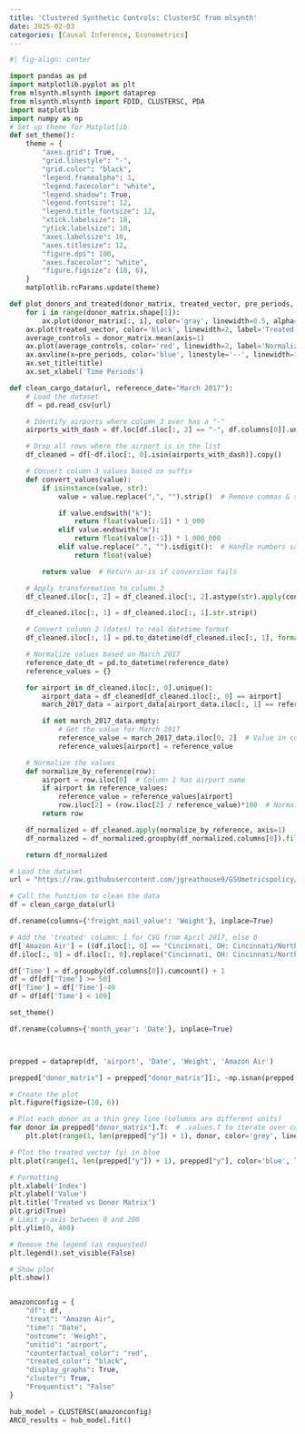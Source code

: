 ```yaml
---
title: 'Clustered Synthetic Controls: ClusterSC from mlsynth'
date: 2025-02-03
categories: [Causal Inference, Econometrics]
---
```





```python
#| fig-align: center

import pandas as pd
import matplotlib.pyplot as plt
from mlsynth.mlsynth import dataprep
from mlsynth.mlsynth import FDID, CLUSTERSC, PDA
import matplotlib
import numpy as np
# Set up theme for Matplotlib
def set_theme():
    theme = {
        "axes.grid": True,
        "grid.linestyle": "-",
        "grid.color": "black",
        "legend.framealpha": 1,
        "legend.facecolor": "white",
        "legend.shadow": True,
        "legend.fontsize": 12,
        "legend.title_fontsize": 12,
        "xtick.labelsize": 10,
        "ytick.labelsize": 10,
        "axes.labelsize": 10,
        "axes.titlesize": 12,
        "figure.dpi": 100,
        "axes.facecolor": "white",
        "figure.figsize": (10, 6),
    }
    matplotlib.rcParams.update(theme)

def plot_donors_and_treated(donor_matrix, treated_vector, pre_periods, title, ax):
    for i in range(donor_matrix.shape[1]):
        ax.plot(donor_matrix[:, i], color='gray', linewidth=0.5, alpha=0.8, label='_nolegend_')
    ax.plot(treated_vector, color='black', linewidth=2, label='Treated Unit')
    average_controls = donor_matrix.mean(axis=1)
    ax.plot(average_controls, color='red', linewidth=2, label='Normalized Average of Controls')
    ax.axvline(x=pre_periods, color='blue', linestyle='--', linewidth=1.5, label='Water')
    ax.set_title(title)
    ax.set_xlabel('Time Periods')

def clean_cargo_data(url, reference_date="March 2017"):
    # Load the dataset
    df = pd.read_csv(url)

    # Identify airports where column 3 ever has a "-"
    airports_with_dash = df.loc[df.iloc[:, 2] == "-", df.columns[0]].unique()

    # Drop all rows where the airport is in the list
    df_cleaned = df[~df.iloc[:, 0].isin(airports_with_dash)].copy()

    # Convert column 3 values based on suffix
    def convert_values(value):
        if isinstance(value, str):
            value = value.replace(",", "").strip()  # Remove commas & spaces

            if value.endswith("k"):
                return float(value[:-1]) * 1_000
            elif value.endswith("m"):
                return float(value[:-1]) * 1_000_000
            elif value.replace(".", "").isdigit():  # Handle numbers safely
                return float(value)

        return value  # Return as-is if conversion fails

    # Apply transformation to column 3
    df_cleaned.iloc[:, 2] = df_cleaned.iloc[:, 2].astype(str).apply(convert_values)

    df_cleaned.iloc[:, 1] = df_cleaned.iloc[:, 1].str.strip()

    # Convert column 2 (dates) to real datetime format
    df_cleaned.iloc[:, 1] = pd.to_datetime(df_cleaned.iloc[:, 1], format="%B %Y",  errors='coerce')  # Let pandas infer format

    # Normalize values based on March 2017
    reference_date_dt = pd.to_datetime(reference_date)
    reference_values = {}

    for airport in df_cleaned.iloc[:, 0].unique():
        airport_data = df_cleaned[df_cleaned.iloc[:, 0] == airport]
        march_2017_data = airport_data[airport_data.iloc[:, 1] == reference_date_dt]

        if not march_2017_data.empty:
            # Get the value for March 2017
            reference_value = march_2017_data.iloc[0, 2]  # Value in column 3
            reference_values[airport] = reference_value

    # Normalize the values
    def normalize_by_reference(row):
        airport = row.iloc[0]  # Column 1 has airport name
        if airport in reference_values:
            reference_value = reference_values[airport]
            row.iloc[2] = (row.iloc[2] / reference_value)*100  # Normalize to 100 at March 2017
        return row

    df_normalized = df_cleaned.apply(normalize_by_reference, axis=1)
    df_normalized = df_normalized.groupby(df_normalized.columns[0]).filter(lambda x: len(x) == 212)

    return df_normalized

# Load the dataset
url = "https://raw.githubusercontent.com/jgreathouse9/GSUmetricspolicy/refs/heads/main/data/RawData/cargo_data_parallel.csv"

# Call the function to clean the data
df = clean_cargo_data(url)

df.rename(columns={'freight_mail_value': 'Weight'}, inplace=True)

# Add the 'treated' column: 1 for CVG from April 2017, else 0
df['Amazon Air'] = ((df.iloc[:, 0] == "Cincinnati, OH: Cincinnati/Northern Kentucky International (CVG)") & (df.iloc[:, 1] >= pd.to_datetime("April 2017"))).astype(int)
df.iloc[:, 0] = df.iloc[:, 0].replace("Cincinnati, OH: Cincinnati/Northern Kentucky International (CVG)", "Connecticut Airport")

df['Time'] = df.groupby(df.columns[0]).cumcount() + 1
df = df[df['Time'] >= 50]
df['Time'] = df['Time']-49
df = df[df['Time'] < 109]

set_theme()

df.rename(columns={'month_year': 'Date'}, inplace=True)



prepped = dataprep(df, 'airport', 'Date', 'Weight', 'Amazon Air')

prepped["donor_matrix"] = prepped["donor_matrix"][:, ~np.isnan(prepped["donor_matrix"]).any(axis=0)]

# Create the plot
plt.figure(figsize=(10, 6))

# Plot each donor as a thin grey line (columns are different units)
for donor in prepped["donor_matrix"].T:  # .values.T to iterate over columns (units)
    plt.plot(range(1, len(prepped["y"]) + 1), donor, color='grey', linewidth=0.5)

# Plot the treated vector (y) in blue
plt.plot(range(1, len(prepped["y"]) + 1), prepped["y"], color='blue', linewidth=2, label='Treated')

# Formatting
plt.xlabel('Index')
plt.ylabel('Value')
plt.title('Treated vs Donor Matrix')
plt.grid(True)
# Limit y-axis between 0 and 200
plt.ylim(0, 400)

# Remove the legend (as requested)
plt.legend().set_visible(False)

# Show plot
plt.show()


amazonconfig = {
    "df": df,
    "treat": "Amazon Air",
    "time": "Date",
    "outcome": 'Weight',
    "unitid": "airport",
    "counterfactual_color": "red",
    "treated_color": "black",
    "display_graphs": True,
    "cluster": True,
    "Frequentist": "False"
}

hub_model = CLUSTERSC(amazonconfig)
ARCO_results = hub_model.fit()
```

